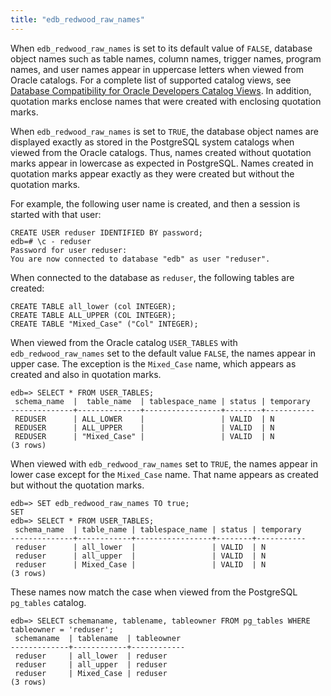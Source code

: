 ```yaml
---
title: "edb_redwood_raw_names"
---
```


<div id="edb_redwood_raw_names" class="registered_link"></div>

When `edb_redwood_raw_names` is set to its default value of `FALSE`, database object names such as table names, column names, trigger names, program names, and user names appear in uppercase letters when viewed from Oracle catalogs. For a complete list of supported catalog views, see [Database Compatibility for Oracle Developers Catalog Views](/epas/latest/epas_compat_cat_views/). In addition, quotation marks enclose names that were created with enclosing quotation marks.

When `edb_redwood_raw_names` is set to `TRUE`, the database object names are displayed exactly as stored in the PostgreSQL system catalogs when viewed from the Oracle catalogs. Thus, names created without quotation marks appear in lowercase as expected in PostgreSQL. Names created in quotation marks appear exactly as they were created but without the quotation marks.

For example, the following user name is created, and then a session is started with that user:

```text
CREATE USER reduser IDENTIFIED BY password;
edb=# \c - reduser
Password for user reduser:
You are now connected to database "edb" as user "reduser".
```

When connected to the database as `reduser`, the following tables are created:

```text
CREATE TABLE all_lower (col INTEGER);
CREATE TABLE ALL_UPPER (COL INTEGER);
CREATE TABLE "Mixed_Case" ("Col" INTEGER);
```

When viewed from the Oracle catalog `USER_TABLES` with `edb_redwood_raw_names` set to the default value `FALSE`, the names appear in upper case. The exception is the `Mixed_Case` name, which appears as created and also in quotation marks.

```text
edb=> SELECT * FROM USER_TABLES;
 schema_name  |  table_name  | tablespace_name | status | temporary
--------------+--------------+-----------------+--------+-----------
 REDUSER      | ALL_LOWER    |                 | VALID  | N
 REDUSER      | ALL_UPPER    |                 | VALID  | N
 REDUSER      | "Mixed_Case" |                 | VALID  | N
(3 rows)
```

When viewed with `edb_redwood_raw_names` set to `TRUE`, the names appear in lower case except for the `Mixed_Case` name. That name appears as created but without the quotation marks.

```text
edb=> SET edb_redwood_raw_names TO true;
SET
edb=> SELECT * FROM USER_TABLES;
 schema_name  | table_name | tablespace_name | status | temporary
--------------+------------+-----------------+--------+-----------
 reduser      | all_lower  |                 | VALID  | N
 reduser      | all_upper  |                 | VALID  | N
 reduser      | Mixed_Case |                 | VALID  | N
(3 rows)
```

These names now match the case when viewed from the PostgreSQL `pg_tables` catalog.

```text
edb=> SELECT schemaname, tablename, tableowner FROM pg_tables WHERE
tableowner = 'reduser';
 schemaname  | tablename  | tableowner
-------------+------------+------------
 reduser     | all_lower  | reduser
 reduser     | all_upper  | reduser
 reduser     | Mixed_Case | reduser
(3 rows)
```
